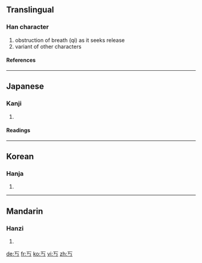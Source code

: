 ==Translingual==
===Han character===
{{Han char|rn=1|rad=一|as=01|sn=2|four=|canj=一女尸 (MVS)}}
# obstruction of breath (qi) as it seeks release
# variant of other characters
====References====
{{Han ref|kx=0075.050|dkj=00003|hdz=10004.010|uh=4E02|ud=19970}}
----
==Japanese==
===Kanji===
{{ja-kanji|grade=|rs=一01}}
# {{defn|Japanese}}
====Readings====
{{ja-readings|on=[[こう]] (kō)|kun=[[さまたげられる]] (samatagerareru)}}
----
==Korean==
===Hanja===
{{ko-hanja|hangeul=교|rv=gyo|mr=kyo}}
# {{defn|Korean}}
----
==Mandarin==
===Hanzi===
{{cmn-hanzi|pin=[[kǎo]] ([[kao3]]), [[qiǎo]] ([[qiao3]]), [[yú]] ([[yu2]])|wg=k'ao<sup>3</sup>, ch'iao<sup>3</sup>, yü<sup>2</sup>}}
# {{defn|Mandarin}}

[[de:丂]]
[[fr:丂]]
[[ko:丂]]
[[vi:丂]]
[[zh:丂]]